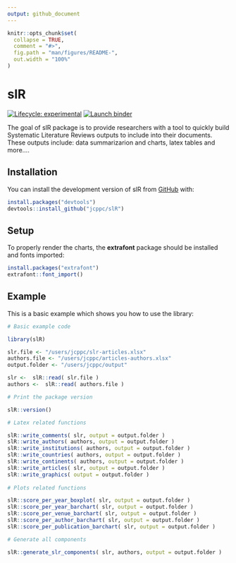 ```yaml
---
output: github_document
---
```


<!-- README.md is generated from README.Rmd. Please edit that file -->

```r
knitr::opts_chunk$set(
  collapse = TRUE,
  comment = "#>",
  fig.path = "man/figures/README-",
  out.width = "100%"
)
```

# slR

<!-- badges: start -->
[![Lifecycle: experimental](https://img.shields.io/badge/lifecycle-experimental-orange.svg)](https://lifecycle.r-lib.org/articles/stages.html#experimental)
[![Launch binder](https://mybinder.org/badge_logo.svg)](https://mybinder.org/v2/gh/jcppc/slR/main)
<!-- badges: end -->

The goal of slR package is to provide researchers with a tool to quickly build Systematic Literature Reviews outputs to include into their documents. These outputs include: data summarizarion and charts, latex tables and more....

## Installation

You can install the development version of slR from [GitHub](https://github.com/) with:

```r
install.packages("devtools")
devtools::install_github("jcppc/slR")
```

## Setup

To properly render the charts, the **extrafont** package should be installed and fonts imported:

```r
install.packages("extrafont")
extrafont::font_import()
```

## Example

This is a basic example which shows you how to use the library:

```r
# Basic example code

library(slR)

slr.file <- "/users/jcppc/slr-articles.xlsx"
authors.file <- "/users/jcppc/articles-authors.xlsx"
output.folder <- "/users/jcppc/output"

slr <-  slR::read( slr.file )
authors <-  slR::read( authors.file )

# Print the package version

slR::version()

# Latex related functions

slR::write_comments( slr, output = output.folder )
slR::write_authors( authors, output = output.folder )
slR::write_institutions( authors, output = output.folder )
slR::write_countries( authors, output = output.folder )
slR::write_continents( authors, output = output.folder )
slR::write_articles( slr, output = output.folder )
slR::write_graphics( output = output.folder )
 
# Plots related functions

slR::score_per_year_boxplot( slr, output = output.folder )
slR::score_per_year_barchart( slr, output = output.folder )
slR::score_per_venue_barchart( slr, output = output.folder )
slR::score_per_author_barchart( slr, output = output.folder )
slR::score_per_publication_barchart( slr, output = output.folder )

# Generate all components

slR::generate_slr_components( slr, authors, output = output.folder )
  
```

